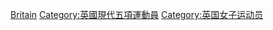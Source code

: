 [[Category:各国女子现代五项运动员|Britain]]
[[Category:英國現代五項運動員|Category:英國現代五項運動員]]
[[Category:英国女子运动员|Category:英国女子运动员]]